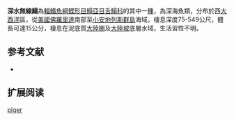 {{Speciesbox
| name = 深水無線鰨
| image = 
| image_width = 250px
| image_caption = 
| status = NE
| status_system = IUCN3.1
| genus = Symphurus
| species = piger
| authority = [[Goode_&_Bean|Goode & Bean]], [[1886|1886]]
| synonyms = *''Aphoristia pigra ,Goode & Bean, 1886 ''
}}

'''深水無線鰨'''為[[輻鰭魚綱|輻鰭魚綱]][[鰈形目|鰈形目]][[鰨亞目|鰨亞目]][[舌鰨科|舌鰨科]]的其中一[[種|種]]，為深海魚類，分布於西[[大西洋|大西洋]]區，從[[美國|美國]][[佛羅里達|佛羅里達]]南部至[[小安地列斯群島|小安地列斯群島]]海域，棲息深度75-549公尺，體長可達15公分，棲息在泥底質[[大陸棚|大陸棚]]及[[大陸坡|大陸坡]]底層水域，生活習性不明。
==参考文献==
*{{FishBase_species|genus=Symphurus |species=piger|year=2014|month=4}}

== 扩展阅读 ==
{{refbegin}}
{{wikispecies-inline|Symphurus piger|深水無線鰨}}
{{refend}}
{{Taxonbar|from=Q2033779}}

[[Category:無線鰨屬|piger]]


{{魚類小作品}}